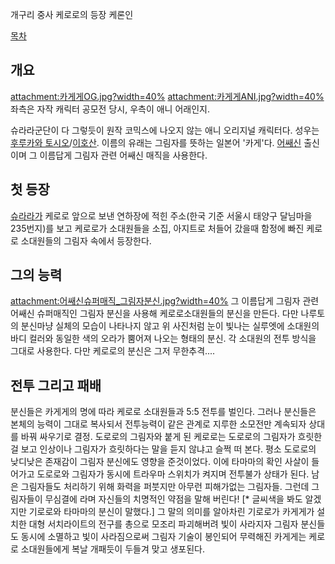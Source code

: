 개구리 중사 케로로의 등장 케론인

[[목차]]

== 개요 ==
attachment:카게게OG.jpg?width=40% attachment:카게게ANI.jpg?width=40%
좌측은 자작 캐릭터 공모전 당시, 우측이 애니 어래인지.

슈라라군단이 다 그렇듯이 원작 코믹스에 나오지 않는 애니 오리지널 캐릭터다. 성우는 [[후루카와 토시오]]/[[이호산]]. 이름의 유래는 그림자를 뜻하는 일본어 '카게'다. [[어쌔신]] 출신이며 그 이름답게 그림자 관련 어쌔신 매직을 사용한다.

== 첫 등장 ==
[[슈라라]]가 케로로 앞으로 보낸 연하장에 적힌 주소(한국 기준 서울시 태양구 달님마을 235번지)를 보고 케로로가 소대원들을 소집, 아지트로 처들어 갔을때 함정에 빠진 케로로 소대원들의 그림자 속에서 등장한다.

== 그의 능력 ==
attachment:어쌔신슈퍼매직_그림자분신.jpg?width=40%
그 이름답게 그림자 관련 어쌔신 슈퍼매직인 그림자 분신을 사용해 케로로소대원들의 분신을 만든다. 다만 나루토의 분신마냥 실체의 모습이 나타나지 않고 위 사진처럼 눈이 빛나는 실루엣에 소대원의 바디 컬러와 동일한 색의 오라가 뿜어져 나오는 형태의 분신. 각 소대원의 전투 방식을 그대로 사용한다. 다만 케로로의 분신은 그저 무한추격....

== 전투 그리고 패배 ==
분신들은 카게게의 명에 따라 케로로 소대원들과 5:5 전투를 벌인다. 그러나 분신들은 본체의 능력이 그대로 복사되서 전투능력이 같은 관계로 지루한 소모전만 계속되자 상대를 바꿔 싸우기로 결정. 도로로의 그림자와 붙게 된 케로로는 도로로의 그림자가 흐릿한걸 보고 인상이나 그림자가 흐릿하다는 말을 듣지 않냐고 슬쩍 떠 본다. 평소 도로로의 낮디낮은 존재감이 그림자 분신에도 영향을 준것이었다. 이에 타마마의 확인 사살이 들어가고 도로로와 그림자가 동시에 트라우마 스위치가 켜지며 전투불가 상태가 된다. 남은 그림자들도 처리하기 위해 화력을 퍼붓지만 아무런 피해가없는 그림자들. 그런데 그림자들이 무심결에 '''{{{#FF0000 우리들은 그림자...}}} {{{#030066 빛이 있는 한 불사의 몸이지...}}}''' 라며 자신들의 치명적인 약점을 말해 버린다! [* 글씨색을 봐도 알겠지만 기로로와 타마마의 분신이 말했다.] 그 말의 의미를 알아차린 기로로가 카게게가 설치한 대형 서치라이트의 전구를 총으로 모조리 파괴해버려 빛이 사라지자 그림자 분신들도 동시에 소멸하고 빛이 사라짐으로써 그림자 기술이 봉인되어 무력해진 카게게는 케로로 소대원들에게 복날 개패듯이 두들겨 맞고 생포된다.
